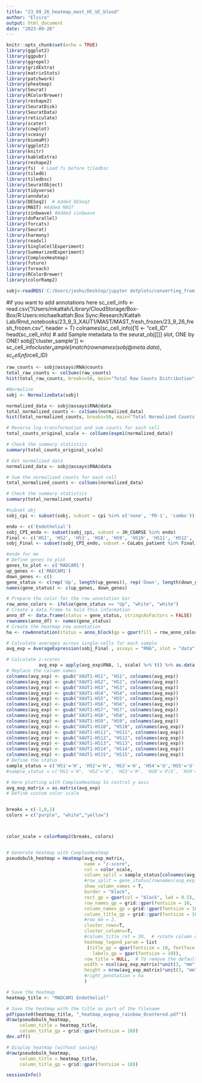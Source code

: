 ---
title: "23_09_26_heatmap_mast_HC_UC_blood"
author: "Elvira"
output: html_document
date: "2023-09-26"
---

```{r setup, include=FALSE}
knitr::opts_chunk$set(echo = TRUE)
library(ggplot2)
library(ggpubr)
library(ggrepel)
library(gridExtra)
library(matrixStats)
library(patchwork)
library(pheatmap)
library(Seurat)
library(RColorBrewer)
library(reshape2)
library(SeuratDisk)
library(SeuratData)
library(reticulate)
library(scater)
library(cowplot)
library(sceasy)
library(biomaRt)
library(ggplot2)
library(knitr)
library(kableExtra)
library(reshape2)
library(fs)  # Load fs before tiledbsc
library(tiledb)
library(tiledbsc)
library(SeuratObject)
library(tidyverse)
library(anndata)
library(DESeq2)  # Added DESeq2
library(MAST) #Added MAST
library(zinbwave) #Added zinbwave
library(doParallel)
library(forcats)
library(Seurat)
library(harmony)
library(readxl)
library(SingleCellExperiment)
library(SummarizedExperiment)
library(ComplexHeatmap)
library(future)
library(foreach)
library(RColorBrewer)
library(colorRamp2)
```

```{r}
sobj<-readRDS('C:/Users/joshu/Desktop/jupyter dotplots/converting_from_h5ad/biopsy_RNA_finalR/biopsy_RNA_finalR.rds')
```


#if you want to add annotations here
sc_cell_info <- read.csv("/Users/mkattah/Library/CloudStorage/Box-Box/R:Users:michaelkattah:Box Sync:Research/Kattah Lab/Rmd_notebooks/23_9_3_XAUT1/MAST/MAST_fresh_frozen/23_9_26_fresh_frozen.csv", header = T)
colnames(sc_cell_info)[1] <- "cell_ID"
head(sc_cell_info)
# add Sample metadata to the seurat_obj[[]] slot, ONE by ONE!
sobj[['cluster_sample']] <- sc_cell_info$cluster_sample[match(rownames(sobj@meta.data), sc_cell_info$cell_ID)



```{r}
raw_counts <- sobj@assays$RNA@counts
total_raw_counts <- colSums(raw_counts)
hist(total_raw_counts, breaks=50, main="Total Raw Counts Distribution", xlab="Total Counts", ylab="Number of Cells")
```




```{r}
#Normalize
sobj <- NormalizeData(sobj)
```

```{r}
normalized_data <- sobj@assays$RNA@data
total_normalized_counts <- colSums(normalized_data)
hist(total_normalized_counts, breaks=50, main="Total Normalized Counts Distribution", xlab="Total Expression", ylab="Number of Cells")

```

```{r}
# Reverse log-transformation and sum counts for each cell
total_counts_original_scale <- colSums(expm1(normalized_data))

# Check the summary statistics
summary(total_counts_original_scale)


```

```{r}
# Get normalized data
normalized_data <- sobj@assays$RNA@data

# Sum the normalized counts for each cell
total_normalized_counts <- colSums(normalized_data)

# Check the summary statistics
summary(total_normalized_counts)

```


```{r}
#subset obj
sobj_cpi <- subset(sobj, subset = cpi %in% c('none', 'PD-1', 'combo'))

endo <- c('Endothelial')
sobj_CPI_endo <- subset(sobj_cpi, subset = JH_COARSE %in% endo)
Final <- c('HS1', 'HS2', 'HS3', 'HS8', 'HS9', 'HS10', 'HS11', 'HS12', 'HS13', 'HS14', 'HS15')
sobj_Final <- subset(sobj_CPI_endo, subset = CoLabs_patient %in% Final)

```

```{r}
#endo for me
# Define genes to plot
genes_to_plot <- c('MADCAM1')
up_genes <- c('MADCAM1')
down_genes <- c()
gene_status <- c(rep('Up', length(up_genes)), rep('Down', length(down_genes)))
names(gene_status) <- c(up_genes, down_genes)

# Prepare the color for the row annotation bar
row_anno_colors <- ifelse(gene_status == "Up", "white", "white")
# Create a data.frame to hold this information
anno_df <- data.frame(status = gene_status, stringsAsFactors = FALSE)
rownames(anno_df) <- names(gene_status)
# Create the heatmap row annotation
ha <- rowAnnotation(status = anno_block(gp = gpar(fill = row_anno_colors), width = unit(2, "mm"), labels = NULL))

# Calculate averages across single-cells for each sample
avg_exp = AverageExpression(sobj_Final , assays = "RNA", slot = "data", features = genes_to_plot, group.by = "CoLabs_patient")

# Calculate z-scores
            avg_exp = apply(avg_exp$RNA, 1, scale) %>% t() %>% as.data.frame() %>% setNames(colnames(avg_exp$RNA))
# Replace the column names
colnames(avg_exp) <- gsub("XAUT1-HS1", "HS1", colnames(avg_exp))
colnames(avg_exp) <- gsub("XAUT1-HS2", "HS2", colnames(avg_exp))
colnames(avg_exp) <- gsub("XAUT1-HS3", "HS3", colnames(avg_exp))
colnames(avg_exp) <- gsub("XAUT1-HS4", "HS4", colnames(avg_exp))
colnames(avg_exp) <- gsub("XAUT1-HS5", "HS5", colnames(avg_exp))
colnames(avg_exp) <- gsub("XAUT1-HS6", "HS6", colnames(avg_exp))
colnames(avg_exp) <- gsub("XAUT1-HS7", "HS7", colnames(avg_exp))
colnames(avg_exp) <- gsub("XAUT1-HS8", "HS8", colnames(avg_exp))
colnames(avg_exp) <- gsub("XAUT1-HS9", "HS9", colnames(avg_exp))
colnames(avg_exp) <- gsub("XAUT1-HS10", "HS10", colnames(avg_exp))
colnames(avg_exp) <- gsub("XAUT1-HS11", "HS11", colnames(avg_exp))
colnames(avg_exp) <- gsub("XAUT1-HS12", "HS12", colnames(avg_exp))
colnames(avg_exp) <- gsub("XAUT1-HS13", "HS13", colnames(avg_exp))
colnames(avg_exp) <- gsub("XAUT1-HS14", "HS14", colnames(avg_exp))
colnames(avg_exp) <- gsub("XAUT1-HS15", "HS15", colnames(avg_exp))
# Define the status
sample_status = c('HS1'='H', 'HS2'='H', 'HS3'='H', 'HS4'='U','HS5'='U', 'HS6'='U', 'HS7'='P/N', 'HS8'='P/S', 'HS9'='P/S', 'HS10'='P/T', 'HS11'='P/T', 'HS12'='P/T', 'HS13'='C/S', 'HS14'='C/S', 'HS15'='C/S')
#sample_status = c('HS1'='H', 'HS2'='H', 'HS3'='H', 'HS8'='P/S', 'HS9'='P/S', 'HS10'='P/T', 'HS11'='P/T', 'HS12'='P/T', 'HS13'='C/S', 'HS14'='C/S', 'HS15'='C/S')

# Here plotting with ComplexHeatmap to control y axis
avg_exp_matrix = as.matrix(avg_exp)
# Define custom color scale


breaks = c(-1,0,1) 
colors = c("purple", "white","yellow")



color_scale = colorRamp2(breaks, colors)


# Generate heatmap with ComplexHeatmap
pseudobulk_heatmap = Heatmap(avg_exp_matrix,
                             name = "z-score",
                             col = color_scale,
                             column_split = sample_status[colnames(avg_exp)],
                             #row_split = gene_status[rownames(avg_exp_matrix)],
                             show_column_names = T,
                             border = "black",
                             rect_gp = gpar(col = "black", lwd = 0.5), # Adds a border to each cell
                             row_names_gp = grid::gpar(fontsize = 10, fontface = "italic"),
                             column_names_gp = grid::gpar(fontsize = 10),
                             column_title_gp = grid::gpar(fontsize = 10),
                             #row_km = 2,
                             cluster_rows=T,
                             cluster_columns=T,
                             #column_title_rot = 30,  # rotate column names by 90 degrees
                             heatmap_legend_param = list
                              (title_gp = gpar(fontsize = 10, fontface = "plain"),
                                labels_gp = gpar(fontsize = 10)), 
                             row_title = NULL,  # To remove the default row title since we have italicized the rownames
                             width = ncol(avg_exp_matrix)*unit(3, "mm"), 
                             height = nrow(avg_exp_matrix)*unit(3, "mm"),
                             #right_annotation = ha
                             )

# Save the heatmap
heatmap_title <- "MADCAM1 Endothelial"

# Save the heatmap with the title as part of the filename
pdf(paste0(heatmap_title, "_heatmap_avgexp_rainbow_0centered.pdf"))
draw(pseudobulk_heatmap, 
     column_title = heatmap_title,
     column_title_gp = grid::gpar(fontsize = 10))
dev.off()

# Display heatmap (without saving)
draw(pseudobulk_heatmap,
     column_title = heatmap_title,
     column_title_gp = grid::gpar(fontsize = 10))

```

```{r}
sessionInfo()
```

